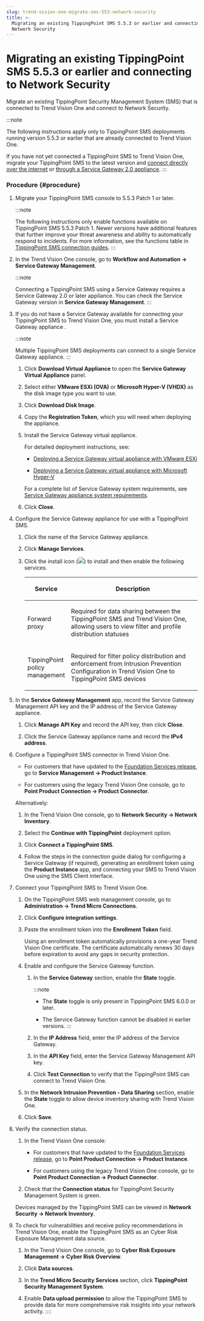 ```yaml
---
slug: trend-vision-one-migrate-sms-553-network-security
title: >-
  Migrating an existing TippingPoint SMS 5.5.3 or earlier and connecting to
  Network Security
---
```

# Migrating an existing TippingPoint SMS 5.5.3 or earlier and connecting to Network Security

Migrate an existing TippingPoint Security Management System (SMS) that is connected to Trend Vision One and connect to Network Security.

:::note

The following instructions apply only to TippingPoint SMS deployments running version 5.5.3 or earlier that are already connected to Trend Vision One.

If you have not yet connected a TippingPoint SMS to Trend Vision One, migrate your TippingPoint SMS to the latest version and [connect directly over the internet](connect-sms-61-network-security.mdx) or [through a Service Gateway 2.0 appliance](sms-610-network-gateway.mdx).
:::

### Procedure {#procedure}

1.  Migrate your TippingPoint SMS console to 5.5.3 Patch 1 or later.

    :::note

    The following instructions only enable functions available on TippingPoint SMS 5.5.3 Patch 1. Newer versions have additional features that further improve your threat awareness and ability to automatically respond to incidents. For more information, see the functions table in [TippingPoint SMS connection guides](tippingpoint-sms-connection-guides.mdx).
    :::

2.  In the Trend Vision One console, go to **Workflow and Automation → Service Gateway Management**.

    :::note

    Connecting a TippingPoint SMS using a Service Gateway requires a Service Gateway 2.0 or later appliance. You can check the Service Gateway version in **Service Gateway Management**.
    :::

3.  If you do not have a Service Gateway available for connecting your TippingPoint SMS to Trend Vision One, you must install a Service Gateway appliance .

    :::note

    Multiple TippingPoint SMS deployments can connect to a single Service Gateway appliance.
    :::

    1.  Click **Download Virtual Appliance** to open the **Service Gateway Virtual Appliance** panel.

    2.  Select either **VMware ESXi (OVA)** or **Microsoft Hyper-V (VHDX)** as the disk image type you want to use.

    3.  Click **Download Disk Image**.

    4.  Copy the **Registration Token**, which you will need when deploying the appliance.

    5.  Install the Service Gateway virtual appliance.

        For detailed deployment instructions, see:

        - [Deploying a Service Gateway virtual appliance with VMware ESXi](service-gateway-vmware-esxi.mdx)

        - [Deploying a Service Gateway virtual appliance with Microsoft Hyper-V](sg-appliances-hyper-v.mdx)

        For a complete list of Service Gateway system requirements, see [Service Gateway appliance system requirements](sys-sg-requirements.mdx).

    6.  Click **Close**.

4.  Configure the Service Gateway appliance for use with a TippingPoint SMS.

    1.  Click the name of the Service Gateway appliance.

    2.  Click **Manage Services**.

    3.  Click the install icon (![](/images/SG2_install_icon=GUID-feef28dd-2ddb-4093-b4e4-5455a0b110bb.webp)) to install and then enable the following services.

        <table>
        <colgroup>
        <col style="width: 25%" />
        <col style="width: 75%" />
        </colgroup>
        <thead>
        <tr>
        <th><p>Service</p></th>
        <th><p>Description</p></th>
        </tr>
        </thead>
        <tbody>
        <tr>
        <td><p>Forward proxy</p></td>
        <td><p>Required for data sharing between the TippingPoint SMS and Trend Vision One, allowing users to view filter and profile distribution statuses</p></td>
        </tr>
        <tr>
        <td><p>TippingPoint policy management</p></td>
        <td><p>Required for filter policy distribution and enforcement from Intrusion Prevention Configuration in Trend Vision One to TippingPoint SMS devices</p></td>
        </tr>
        </tbody>
        </table>

5.  In the **Service Gateway Management** app, record the Service Gateway Management API key and the IP address of the Service Gateway appliance.

    1.  Click **Manage API Key** and record the API key, then click **Close**.

    2.  Click the Service Gateway appliance name and record the **IPv4 address**.

6.  Configure a TippingPoint SMS connector in Trend Vision One.

    - For customers that have updated to the [Foundation Services release](update-foundation-services-release.mdx), go to **Service Management → Product Instance**.

    - For customers using the legacy Trend Vision One console, go to **Point Product Connection → Product Connector**.

    Alternatively:

    1.  In the Trend Vision One console, go to **Network Security → Network Inventory**.

    2.  Select the **Continue with TippingPoint** deployment option.

    3.  Click **Connect a TippingPoint SMS**.

    4.  Follow the steps in the connection guide dialog for configuring a Service Gateway (if required), generating an enrollment token using the **Product Instance** app, and connecting your SMS to Trend Vision One using the SMS Client interface.

7.  Connect your TippingPoint SMS to Trend Vision One.

    1.  On the TippingPoint SMS web management console, go to **Administration → Trend Micro Connections**.

    2.  Click **Configure integration settings**.

    3.  Paste the enrollment token into the **Enrollment Token** field.

        Using an enrollment token automatically provisions a one-year Trend Vision One certificate. The certificate automatically renews 30 days before expiration to avoid any gaps in security protection.

    4.  Enable and configure the Service Gateway function.

        1.  In the **Service Gateway** section, enable the **State** toggle.

            :::note

            - The **State** toggle is only present in TippingPoint SMS 6.0.0 or later.

            - The Service Gateway function cannot be disabled in earlier versions.
            :::

        2.  In the **IP Address** field, enter the IP address of the Service Gateway.

        3.  In the **API Key** field, enter the Service Gateway Management API key.

        4.  Click **Test Connection** to verify that the TippingPoint SMS can connect to Trend Vision One.

    5.  In the **Network Intrusion Prevention - Data Sharing** section, enable the **State** toggle to allow device inventory sharing with Trend Vision One.

    6.  Click **Save**.

8.  Verify the connection status.

    1.  In the Trend Vision One console:

        - For customers that have updated to the [Foundation Services release](update-foundation-services-release.mdx), go to **Point Product Connection → Product Instance**.

        - For customers using the legacy Trend Vision One console, go to **Point Product Connection → Product Connector**.

    2.  Check that the **Connection status** for TippingPoint Security Management System is green.

    Devices managed by the TippingPoint SMS can be viewed in **Network Security → Network Inventory**.

9.  To check for vulnerabilities and receive policy recommendations in Trend Vision One, enable the TippingPoint SMS as an Cyber Risk Exposure Management data source.

    1.  In the Trend Vision One console, go to **Cyber Risk Exposure Management → Cyber Risk Overview**.

    2.  Click **Data sources**.

    3.  In the **Trend Micro Security Services** section, click **TippingPoint Security Management System**.

    4.  Enable **Data upload permission** to allow the TippingPoint SMS to provide data for more comprehensive risk insights into your network activity.
::::
